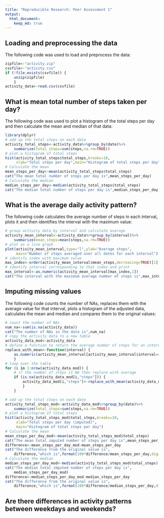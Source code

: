 ```yaml
---
title: "Reproducible Research: Peer Assessment 1"
output: 
  html_document:
    keep_md: true
---
```



## Loading and preprocessing the data

The following code was used to load and preprocess the data:

```r
zipfile<-"activity.zip"
csvfile<-"activity.csv"
if (!file.exists(csvfile)) {
    unzip(zipfile)    
    }
activity_data<-read.csv(csvfile)
```

## What is mean total number of steps taken per day?

The following code was used to plot a histogram of the total
steps per day and then calculate the mean and median of that data:

```r
library(dplyr)
# add up the total steps on each date
activity_total_steps<-activity_data%>%group_by(date)%>%
    summarize(total_steps=sum(steps,na.rm=TRUE))
# plot a histogram of total steps
hist(activity_total_steps$total_steps,breaks=10,
     xlab="Total steps per day",main="Histogram of total steps per day")
# Calculate the mean
mean_steps_per_day<-mean(activity_total_steps$total_steps)
cat("The mean total number of steps per day is",mean_steps_per_day)
# Calculate the median
median_steps_per_day<-median(activity_total_steps$total_steps)
cat("The median total number of steps per day is",median_steps_per_day)
```

## What is the average daily activity pattern?

The following code calculates the average number of steps in each
interval, plots it and then identifies the interval with the
maximum value:

```r
# group activity data by interval and calculate average
activity_mean_interval<-activity_data%>%group_by(interval)%>%
    summarize(mean_steps=mean(steps,na.rm=TRUE))
# plot as a line graph
plot(activity_mean_interval,type="l",ylab="Average steps",
     main="Number of steps averaged over all dates for each interval")
# identify index with maximum value
max_index<-order(activity_mean_interval$mean_steps,decreasing=TRUE)[1]
# identify interval corresponding to that index and print
max_interval<-as.numeric(activity_mean_interval[max_index,1])
cat("The interval with the maximum average number of steps is",max_interval)
```

## Imputing missing values

The following code counts the number of NAs, replaces them with the
average value for that interval, plots a histogram of the adjusted
data, calculates the mean and median and compares them to
the original values:

```r
# count the number of NAs
num_na<-sum(is.na(activity_data))
cat("The number of NAs in the data is",num_na)
# copy the activity data to a new table
activity_data_mod<-activity_data
# define a function to return the average number of steps for an interval
replace_with_mean<-function(interval) {
    as.numeric(activity_mean_interval[activity_mean_interval$interval==interval,2])
    }
# loop over the table
for (i in 1:nrow(activity_data_mod)) {
    # if the number of steps is NA then replace with average
    if (is.na(activity_data_mod[i,"steps"])) {
        activity_data_mod[i,"steps"]<-replace_with_mean(activity_data_mod[i,"interval"])
        }
    }

# add up the total steps on each date
activity_total_steps_mod<-activity_data_mod%>%group_by(date)%>%
    summarize(total_steps=sum(steps,na.rm=TRUE))
# plot a histogram of total steps
hist(activity_total_steps_mod$total_steps,breaks=10,
     xlab="Total steps per day (imputed)",
     main="Histogram of total steps per day")
# Calculate the mean
mean_steps_per_day_mod<-mean(activity_total_steps_mod$total_steps)
cat("The mean total imputed number of steps per day is",mean_steps_per_day_mod)
difference<-mean_steps_per_day_mod-mean_steps_per_day
cat("The difference from the original value is",
    difference,"which is",format(100*difference/mean_steps_per_day,digits=3),"%")
# Calculate the median
median_steps_per_day_mod<-median(activity_total_steps_mod$total_steps)
cat("The median total imputed number of steps per day is",
    median_steps_per_day_mod)
difference<-median_steps_per_day_mod-median_steps_per_day
cat("The difference from the original value is",
    difference,"which is",format(100*difference/median_steps_per_day,digits=3),"%")
```

## Are there differences in activity patterns between weekdays and weekends?
